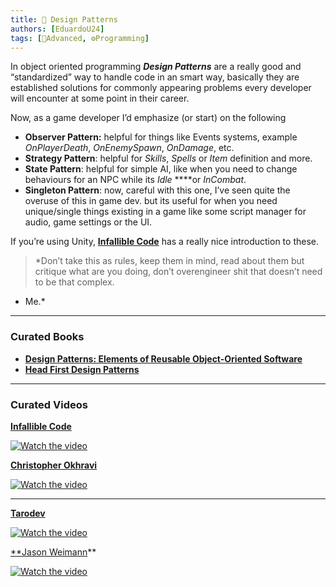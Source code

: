 ```yaml
---
title: 📘 Design Patterns
authors: [EduardoU24]
tags: [📘Advanced, ⚙️Programming]
---
```


In object oriented programming ***Design Patterns*** are a really good and “standardized” way to handle code in an smart way, basically they are established solutions for commonly appearing problems every developer will encounter at some point in their career.

Now, as a game developer I’d emphasize (or start) on the following

- **Observer Pattern:** helpful for things like Events systems, example *OnPlayerDeath*, *OnEnemySpawn*, *OnDamage*, etc.
- **Strategy Pattern**: helpful for *Skills*, *Spells* or *Item* definition and more.
- **State Pattern**: helpful for simple AI, like when you need to change behaviours for an NPC while its *Idle* ****or *InCombat*.
- **Singleton Pattern**: now, careful with this one, I’ve seen quite the overuse of this in game dev. but its useful for when you need unique/single things existing in a game like some script manager for audio, game settings or the UI.

If you’re using Unity, **[Infallible Code](https://www.youtube.com/c/InfallibleCode)** has a really nice introduction to these.

> *Don’t take this as rules, keep them in mind, read about them but critique what are you doing, don’t overengineer shit that doesn’t need to be that complex.
- Me.*
> 

---

### Curated Books

- **[Design Patterns: Elements of Reusable Object-Oriented Software](https://read.amazon.com/kp/embed?asin=B000SEIBB8&preview=newtab&linkCode=kpe&ref_=cm_sw_r_kb_dp_AMZ5PCEXA9QXQHNNNVCG&tag=vgdevs-20)**
- **[Head First Design Patterns](https://read.amazon.com/kp/embed?asin=B08P3X99QP&preview=newtab&linkCode=kpe&ref_=cm_sw_r_kb_dp_BB0SH5WCGTY1JZH8K53J&tag=vgdevs-20)**

---

### Curated Videos

**[Infallible Code](https://www.youtube.com/c/InfallibleCode)**

[![Watch the video](https://img.youtube.com/vi/qS2SPl3GE3k/hqdefault.jpg)](https://youtu.be/qS2SPl3GE3k)

**[Christopher Okhravi](https://www.youtube.com/c/ChristopherOkhravi)**

[![Watch the video](https://img.youtube.com/vi/v9ejT8FO-7I/hqdefault.jpg)](https://www.youtube.com/watch?v=v9ejT8FO-7I&list=PLrhzvIcii6GNjpARdnO4ueTUAVR9eMBpc)

---

**[Tarodev](https://www.youtube.com/c/Tarodev)**

[![Watch the video](https://img.youtube.com/vi/4I0vonyqMi8/hqdefault.jpg)](https://youtu.be/4I0vonyqMi8)

[**Jason Weimann](https://www.youtube.com/c/Unity3dCollege)** 

[![Watch the video](https://img.youtube.com/vi/hQE8lQk9ikE/hqdefault.jpg)](https://youtu.be/hQE8lQk9ikE)


